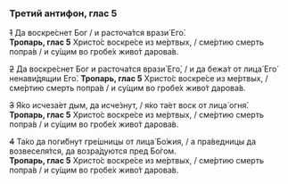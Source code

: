 ### Третий антифон, глас 5

~~1~~ Да воскре́снет Бог / и расточа́тся врази́ Его́.  
**Тропарь, глас 5** Христо́с воскре́се из ме́ртвых, / сме́ртию смерть попра́в / 
и су́щим во гробе́х живо́т дарова́в.

~~2~~ Да воскре́снет Бог и расточа́тся врази́ Его́, / и да бежа́т от лица́ Его́ ненави́дящии Его́. 
**Тропарь, глас 5** Христо́с воскре́се из ме́ртвых, / сме́ртию смерть попра́в / 
и су́щим во гробе́х живо́т дарова́в.

~~3~~ Я́ко исчеза́ет дым, да исче́знут, / я́ко та́ет воск от лица́ огня́.  
**Тропарь, глас 5** Христо́с воскре́се из ме́ртвых, / сме́ртию смерть попра́в / 
и су́щим во гробе́х живо́т дарова́в.

~~4~~ Та́ко да поги́бнут гре́шницы от лица́ Бо́жия, / а пра́ведницы да возвеселя́тся, 
да возра́дуются пред Бо́гом.  
**Тропарь, глас 5** Христо́с воскре́се из ме́ртвых, / сме́ртию смерть попра́в / 
и су́щим во гробе́х живо́т дарова́в.
